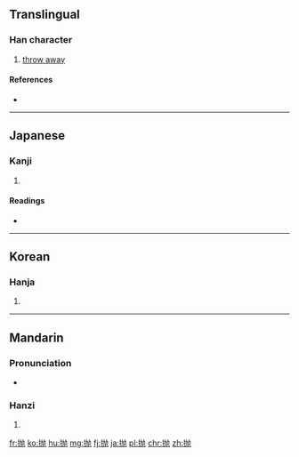 {{also|拋}}
==Translingual==

===Han character===
{{Han char|rn=64|rad=手|as=04|sn=7|four=|canj=手大弓尸 (QKNS)|ids=}}

# [[throw away]]

====References====
* {{Han ref|kx=0422.121|dkj=11901|hdz=31842.020|uh=629B|ud=25243}}

----

==Japanese==

===Kanji===
{{ja-kanji|grade=|rs=手04}}

# {{defn|lang=ja|sort=手04}}

====Readings====
* {{ja-readings|on=[[ほう]] (hō)|kun=[[なげうつ]] (nageutsu)}}

----

==Korean==

===Hanja===
{{ko-hanja|hangeul=포|eumhun=|rv=po|mr=p'o|y=pho}}

# {{defn|lang=ko|sort=手04}}

----

==Mandarin==

===Pronunciation===
* {{audio|Zh-pao.ogg|Audio|lang=cmn}}

===Hanzi===
{{cmn-hanzi|tra=拋|pin=[[pāo]] ([[pao1]]), [[niù]] ([[niu4]])|wg=p'ao<sup>1</sup>, niu<sup>4</sup>}}

# {{defn|lang=cmn|sort=手04}}

[[fr:抛]]
[[ko:抛]]
[[hu:抛]]
[[mg:抛]]
[[fj:抛]]
[[ja:抛]]
[[pl:抛]]
[[chr:抛]]
[[zh:抛]]